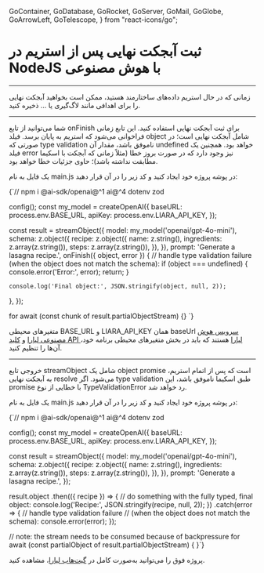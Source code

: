   GoContainer,
  GoDatabase,
  GoRocket,
  GoServer,
  GoMail,
  GoGlobe,
  GoArrowLeft,
  GoTelescope,
} from "react-icons/go";


<Layout>
<Head>
<title>مستندات ثبت آبجکت نهایی پس از استریم در NodeJS با AI - لیارا</title>
<meta property="og:title" content="مستندات خدمات رایانش ابری لیارا" />
<meta property="og:description" content="مستندات مربوط به آشنایی با نحوه ثبت آبجکت نهایی پس از استریم در NodeJS با سرویس هوش مصنوعی لیارا"  />
</Head>


# ثبت آبجکت نهایی پس از استریم در NodeJS با هوش مصنوعی
<hr className="mb-2" />

زمانی که در حال استریم داده‌های ساختارمند هستید، ممکن است بخواهید آبجکت نهایی را برای اهدافی مانند لاگ‌گیری یا ... ذخیره کنید.

<hr className="mb-2" />


<Section id='onfinish-callback' title='تابع onFinish به‌صورت Callback' />


شما می‌توانید از تابع <Important>onFinish</Important> برای ثبت آبجکت نهایی استفاده کنید. این تابع زمانی فراخوانی می‌شود که استریم به پایان برسد.
فیلد <Important>object</Important> شامل آبجکت نهایی است؛ در صورتی که type validation ناموفق باشد، مقدار آن <Important>undefined</Important> خواهد بود. همچنین یک فیلد <Important>error</Important> نیز وجود دارد که در صورت بروز خطا (مثلاً زمانی که آبجکت با اسکیما مطابقت نداشته باشد)؛ حاوی جزئیات خطا خواهد بود. 

<div className="h-2" />

یک فایل به نام <Important>main.js</Important> در پوشه پروژه خود ایجاد کنید و کد زیر را در آن قرار دهید:

<div className="h-2" />
<div dir='ltr'>
    <Highlight className="js">
        {`// npm i @ai-sdk/openai@^1 ai@^4 dotenv zod 


config();
const my_model = createOpenAI({
  baseURL: process.env.BASE_URL,
  apiKey: process.env.LIARA_API_KEY,
});

const result = streamObject({
  model: my_model('openai/gpt-4o-mini'),
  schema: z.object({
    recipe: z.object({
      name: z.string(),
      ingredients: z.array(z.string()),
      steps: z.array(z.string()),
    }),
  }),
  prompt: 'Generate a lasagna recipe.',
  onFinish({ object, error }) {
    // handle type validation failure (when the object does not match the schema):
    if (object === undefined) {
      console.error('Error:', error);
      return;
    }

    console.log('Final object:', JSON.stringify(object, null, 2));
  },
});

for await (const chunk of result.partialObjectStream) {} 
`}
    </Highlight>
</div>
<div className="h-2" />

<Alert variant="info">
<p>
متغیرهای محیطی <Important>BASE_URL</Important> و <Important>LIARA_API_KEY</Important> همان baseUrl <a href="https://liara.ir/products/ai/" className="text-[#2196f3]">سرویس هوش مصنوعی لیارا</a> و <a href="/references/api/about/#api-access-key" className="text-[#2196f3]">کلید API لیارا</a> هستند که باید در بخش متغیرهای محیطی برنامه خود، آن‌ها را تنظیم کنید. 
</p>
</Alert>

<hr className="mb-2" />
<Section id='object-promise' title='Object Promise' />

خروجی تابع <Important>streamObject</Important> شامل یک object promise است که پس از اتمام استریم، به آبجکت نهایی resolve می‌شود. 
اگر type validation طبق اسکیما ناموفق باشد، این promise با خطایی از نوع <Important>TypeValidationError</Important> رد خواهد شد.


<div className="h-2" />

یک فایل به نام <Important>main.js</Important> در پوشه پروژه خود ایجاد کنید و کد زیر را در آن قرار دهید:

<div className="h-2" />
<div dir='ltr'>
    <Highlight className="js">
        {`// npm i @ai-sdk/openai@^1 ai@^4 dotenv zod 


config();
const my_model = createOpenAI({
  baseURL: process.env.BASE_URL,
  apiKey: process.env.LIARA_API_KEY,
});

const result = streamObject({
  model: my_model('openai/gpt-4o-mini'),
  schema: z.object({
    recipe: z.object({
      name: z.string(),
      ingredients: z.array(z.string()),
      steps: z.array(z.string()),
    }),
  }),
  prompt: 'Generate a lasagna recipe.',
});

result.object
  .then(({ recipe }) => {
    // do something with the fully typed, final object:
    console.log('Recipe:', JSON.stringify(recipe, null, 2));
  })
  .catch(error => {
    // handle type validation failure
    // (when the object does not match the schema):
    console.error(error);
  });

// note: the stream needs to be consumed because of backpressure
for await (const partialObject of result.partialObjectStream) {
}`}
    </Highlight>
</div>
<div className="h-2" />



<Alert variant="success">
<p>
پروژه فوق را می‌توانید به‌صورت کامل در <a href="https://github.com/liara-cloud/ai-sdk-examples/tree/master/NodeJS/stream-object-record-final-object" className="text-[#2196f3]">گیت‌هاب لیارا</a>، مشاهده کنید. 
</p>
</Alert>

</Layout>